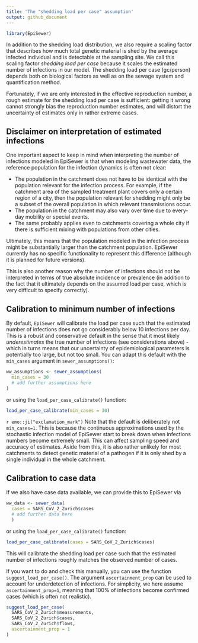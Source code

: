 ```yaml
---
title: 'The "shedding load per case" assumption'
output: github_document
---
```


```r
library(EpiSewer)
```

In addition to the shedding load distribution, we also require a scaling factor
that describes how much total genetic material is shed by the average infected
individual and is detectable at the sampling site. We call this scaling factor
*shedding load per case* because it scales the estimated number of infections
in our model. The shedding load per case (gc/person) depends both on biological
factors as well as on the sewage system and quantification method.

Fortunately, if we are only interested in the effective reproduction number, 
a rough estimate for the shedding load per case is sufficient: 
getting it wrong cannot strongly bias the reproduction number estimates, and 
will distort the uncertainty of estimates only in rather extreme cases.

## Disclaimer on interpretation of estimated infections
One important aspect to keep in mind when interpreting the number of infections
modeled in EpiSewer is that when modeling wastewater data, the reference
population for the infection dynamics is often not clear:

- The population in the catchment does not have to be identical with the
population relevant for the infection process. For example, if the catchment
area of the sampled treatment plant covers only a certain region of a city, then
the population relevant for shedding might only be a subset of the overall 
population in which relevant transmissions occur.
- The population in the catchment may also vary over time due to every-day 
mobility or special events.
- The same probably applies even to catchments covering a whole city if there 
is sufficient mixing with populations from other cities.

Ultimately, this means that the population modeled in the infection process
might be substantially larger than the catchment population. EpiSewer currently
has no specific functionality to represent this difference (although it is
planned for future versions).

This is also another reason why the number of infections should not be
interpreted in terms of true absolute incidence or prevalence (in addition to
the fact that it ultimately depends on the assumed load per case, which is very
difficult to specify correctly).

## Calibration to minimum number of infections
By default, `EpiSewer` will calibrate the load per case such that the estimated
number of infections does not go considerably below 10 infections per day. This
is a robust and conservative default in the sense that it most likely
*underestimates* the true number of infections (see considerations above) - 
which in turns means that our uncertainty of epidemiological parameters is
potentially too large, but not too small. You can adapt this default with the
`min_cases` argument in `sewer_assumptions()`:

```r
ww_assumptions <- sewer_assumptions(
  min_cases = 30
  # add further assumptions here
)
```

or using the `load_per_case_calibrate()` function:

```r
load_per_case_calibrate(min_cases = 30)
```

`r emo::ji("exclamation_mark")` Note that the default is deliberately not
`min_cases=1`. This is because the continuous approximations used by the
stochastic infection model of EpiSewer start to break down when infections
numbers become extremely small. This can affect sampling speed and accuracy of
estimates. Aside from this, it is also rather unlikely for most catchments to
detect genetic material of a pathogen if it is only shed by a single individual
in the whole catchment.

## Calibration to case data

If we also have case data available, we can provide this to EpiSewer via

```r
ww_data <- sewer_data(
  cases = SARS_CoV_2_Zurich$cases
  # add further data here
  )
```

or using the `load_per_case_calibrate()` function:

```r
load_per_case_calibrate(cases = SARS_CoV_2_Zurich$cases)
```

This will calibrate the shedding load per case such that the estimated number of
infections roughly matches the observed number of cases.

If you want to do and check this manually, you can use the function
`suggest_load_per_case()`. The argument `ascertainment_prop` can be used to
account for underdetection of infections. For simplicity, we here assume
`ascertainment_prop=1`, meaning that 100% of infections become confirmed cases
(which is often not realistic).

```r
suggest_load_per_case(
  SARS_CoV_2_Zurich$measurements,
  SARS_CoV_2_Zurich$cases,
  SARS_CoV_2_Zurich$flows,
  ascertainment_prop = 1
)
```
